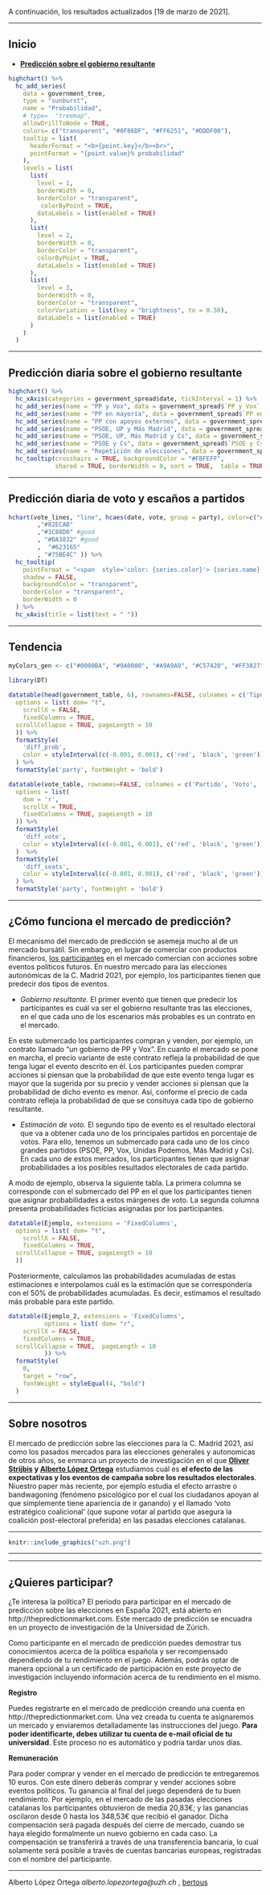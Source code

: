 A continuación, los resultados actualizados [19 de marzo de 2021].

-------------------

## Inicio

- __[Predicción sobre el gobierno resultante](https://aloport.github.io/predi_madrid/gobierno.html)__

```r
highchart() %>%
  hc_add_series(
    data = government_tree,
    type = "sunburst",
    name = "Probabilidad",
    # type=  "treemap",
    allowDrillToNode = TRUE,
    colors= c("transparent", "#0F86DF", "#FF6251", "#DDDF00"),
    tooltip = list(
      headerFormat = "<b>{point.key}</b><br>",
      pointFormat = "{point.value}% probabilidad"
    ),
    levels = list(
      list(
        level = 1,
        borderWidth = 0,
        borderColor = "transparent",
         colorByPoint = TRUE,
        dataLabels = list(enabled = TRUE)
      ),
      list(
        level = 2,
        borderWidth = 0,
        borderColor = "transparent",
        colorByPoint = TRUE,
        dataLabels = list(enabled = TRUE)
      ),
      list(
        level = 3,
        borderWidth = 0,
        borderColor = "transparent",
        colorVariation = list(key = "brightness", to = 0.50),
        dataLabels = list(enabled = TRUE)
      )
    )
  )


```

-------------------

## Predicción diaria sobre el gobierno resultante


```r

highchart() %>% 
  hc_xAxis(categories = government_spread$date, tickInterval = 1) %>% 
  hc_add_series(name = "PP y Vox", data = government_spread$`PP y Vox` , color = "#11D78D") %>% 
  hc_add_series(name = "PP en mayoría", data = government_spread$`PP en mayoría`, color= "#0F86DF") %>% 
  hc_add_series(name = "PP con apoyos externos", data = government_spread$`PP con apoyos externos`, color = "#10C7DF") %>% 
  hc_add_series(name = "PSOE, UP y Más Madrid", data = government_spread$`PSOE, UP y Más Madrid`, color= "#874EFE") %>% 
  hc_add_series(name = "PSOE, UP, Más Madrid y Cs", data = government_spread$`PSOE, UP, Más Madrid y Cs`, color= "#FF6251") %>% 
  hc_add_series(name = "PSOE y Cs", data = government_spread$`PSOE y Cs`, color= "#FFAA00") %>% 
  hc_add_series(name = "Repetición de elecciones", data = government_spread$`Repetición de elecciones`, color= "#444444")   %>% 
  hc_tooltip(crosshairs = TRUE, backgroundColor = "#FBFEFF",
             shared = TRUE, borderWidth = 0, sort = TRUE,  table = TRUE)


```

-------------------

## Predicción diaria de voto y escaños a partidos


```r

hchart(vote_lines, "line", hcaes(date, vote, group = party), color=c("#E75D29" #good
        ,"#82ECAB"
        ,"#3C88D0" #good
        , "#DA3832" #good
        ,  "#623165"
        , "#75BE4C" )) %>% 
  hc_tooltip(
    pointFormat = "<span  style='color: {series.color}'> {series.name} <b>{point.y}</b><br/>(Escaños:{point.seats})</span>",
    shadow = FALSE,
    backgroundColor = "transparent",
    borderColor = "transparent",
    borderWidth = 0
  ) %>% 
  hc_xAxis(title = list(text = " ")) 
```


-------------------

## Tendencia

```r
myColors_gen <- c("#0000BA", "#9A0000", "#A9A9A9", "#C57420", "#FF3827", "#FF9300", "#04AAFF")
 
library(DT)

datatable(head(government_table, 6), rownames=FALSE, colnames = c('Tipo de gobierno', 'Probabilidad', 'Tendencia'), extensions = 'FixedColumns',
  options = list( dom= "t",
    scrollX = FALSE,
    fixedColumns = TRUE,
  scrollCollapse = TRUE, pageLength = 10
  )) %>%
  formatStyle(
    'diff_prob',
    color = styleInterval(c(-0.001, 0.001), c('red', 'black', 'green'))
  ) %>%
  formatStyle('party', fontWeight = 'bold')
```


```r
datatable(vote_table, rownames=FALSE, colnames = c('Partido', 'Voto', 'Tendencia (voto)', 'Escaños', 'Tendencia (escaños)'), extensions = 'FixedColumns',
  options = list(
    dom = 'r',
    scrollX = TRUE,
    fixedColumns = TRUE, pageLength = 10
  )) %>%
  formatStyle(
    'diff_vote',
    color = styleInterval(c(-0.001, 0.001), c('red', 'black', 'green'))
  )  %>%
  formatStyle(
    'diff_seats',
    color = styleInterval(c(-0.001, 0.001), c('red', 'black', 'green'))
  ) %>%
  formatStyle('party', fontWeight = 'bold')
```

-------------------

## ¿Cómo funciona el mercado de predicción?


El mecanismo del mercado de predicción se asemeja mucho al de un mercado bursátil. Sin embargo, en lugar de comerciar con productos financieros, [los participantes](https://aloport.github.io/predi/participate.html) en el mercado comercian con acciones sobre eventos políticos futuros. En nuestro mercado para las elecciones autonómicas de la C. Madrid 2021, por ejemplo, los participantes tienen que predecir dos tipos de eventos. 

- _Gobierno resultante._ El primer evento que tienen que predecir los participantes es cuál va ser el gobierno resultante tras las elecciones, en el que cada uno de los escenarios más probables es un contrato en el mercado. 

En este submercado los participantes compran y venden, por ejemplo, un contrato llamado “un gobierno de PP y Vox”. En cuanto el mercado se pone en marcha, el precio variante de este contrato refleja la probabilidad de que tenga lugar el evento descrito en él. Los participantes pueden comprar acciones si piensan que la probabilidad de que este evento tenga lugar es mayor que la sugerida por su precio y vender acciones si piensan que la probabilidad de dicho evento es menor. Así, conforme el precio de cada contrato refleja la probabilidad de que se consituya cada tipo de gobierno resultante.


- _Estimación de voto._ El segundo tipo de evento es el resultado electoral que va a obtener cada uno de los principales partidos en porcentaje de votos. Para ello, tenemos un submercado para cada uno de los cinco grandes partidos (PSOE, PP, Vox, Unidas Podemos, Más Madrid y Cs). En cada uno de estos mercados, los participantes tienen que asignar probabilidades a los posibles resultados electorales de cada partido.

A modo de ejemplo, observa la siguiente tabla. La primera columna se corresponde con el submercado del PP en el que los participantes tienen que asignar probabilidades a estos márgenes de voto. La segunda columna presenta probabilidades ficticias asignadas por los participantes.

```r

datatable(Ejemplo, extensions = 'FixedColumns',
  options = list( dom= "t",
    scrollX = FALSE,
    fixedColumns = TRUE,
  scrollCollapse = TRUE, pageLength = 10
  )) 

```

Posteriormente, calculamos las probabilidades acumuladas de estas estimaciones e interpolamos cuál es la estimación que se correspondería con el 50% de probabilidades acumuladas. Es decir, estimamos el resultado más probable para este partido.

```r

datatable(Ejemplo_2, extensions = 'FixedColumns',
          options = list( dom= "r",
    scrollX = FALSE,
    fixedColumns = TRUE,
  scrollCollapse = TRUE,  pageLength = 10
          )) %>%
  formatStyle(
    0,
    target = "row",
    fontWeight = styleEqual(4, "bold")
  ) 

```

-------------------

## Sobre nosotros

El mercado de predicción sobre las elecciones para la C. Madrid 2021, así como los pasados mercados para las elecciones generales y autonomicas de otros años, se enmarca un proyecto de investigación en el que __[Oliver Strijbis](https://www.ipz.uzh.ch/de/institut/mitarbeitende/staff/strijbis.html) y [Alberto López Ortega](https://www.aloport.github.io)__ estudiamos cuál es __el efecto de las expectativas y los eventos de campaña sobre los resultados electorales__. Niuestro paper más reciente, por ejemplo estudia el efecto arrastre o bandwagoning (fenómeno psicológico por el cual los ciudadanos apoyan al que simplemente tiene apariencia de ir ganando) y el llamado ‘voto estratégico coalicional’ (que supone votar al partido que asegura la coalición post-electoral preferida) en las pasadas elecciones catalanas. 

_________________

```r
knitr::include_graphics("uzh.png")
```

____________

-------------------

## ¿Quieres participar?


¿Te interesa la política? El periodo para participar en el mercado de predicción sobre las elecciones en España 2021, está abierto en http://thepredictionmarket.com. Este mercado de predicción se encuadra en un proyecto de investigación de la Universidad de Zúrich.

Como participante en el mercado de predicción puedes demostrar tus conocimientos acerca de la política española y ser recompensado dependiendo de tu rendimiento en el juego. Además, podrás optar de manera opcional a un certificado de participación en este proyecto de investigación incluyendo información acerca de tu rendimiento en el mismo.

**Registro**

Puedes registrarte en el mercado de predicción creando una cuenta en http://thepredictionmarket.com. Una vez creada tu cuenta te asignaremos un mercado y enviaremos detalladamente las instrucciones del juego. __Para poder identificarte, debes utilizar tu cuenta de e-mail oficial de tu universidad__. Este proceso no es automático y podría tardar unos días.

**Remuneración**

Para poder comprar y vender en el mercado de predicción te entregaremos 10 euros. Con este dinero deberás comprar y vender acciones sobre eventos políticos. Tu ganancia al final del juego dependerá de tu buen rendimiento. Por ejemplo, en el mercado de las pasadas elecciones catalanas los participantes obtuvieron de media 20,83€; y las ganancias oscilaron desde 0 hasta los 348,53€ que recibió el ganador. Dicha compensación será pagada después del cierre de mercado, cuando se haya elegido formalmente un nuevo gobierno en cada caso. La compensación se transferirá a través de una transferencia bancaria, lo cual solamente será posible a través de cuentas bancarias europeas, registradas con el nombre del participante. 

_________________

Alberto López Ortega _alberto.lopezortega@uzh.ch_ , [bertous](https://twitter.com/bertous)
